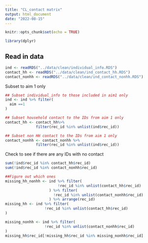 ```yaml
---
title: "CL_contact matrix"
output: html_document
date: "2022-08-15"
---
```


```r
knitr::opts_chunk$set(echo = TRUE)
```

```r
library(dplyr)
```

## Read in data
```r
ind <- readRDS("../data/clean/individual_info.RDS")
contact_hh <- readRDS("../data/clean/ind_contact_hh.RDS")
contact_nonhh <- readRDS("../data/clean/ind_contact_nonhh.RDS")


```

Subset to aim 1 only
```r
## Subset individual_info to those included in aim1 only
ind <- ind %>% filter(
  aim ==1
)

## Subset household contact to the IDs from aim 1 only
contact_hh <- contact_hh%>%
              filter(rec_id %in% unlist(ind$rec_id))

## Subset non HH contact to the IDs from aim 1 only
contact_nonhh <- contact_nonhh %>%
              filter(rec_id %in% unlist(ind$rec_id))
```

Check to see if there are any IDs with no contact
```r
sum(!ind$rec_id %in% contact_hh$rec_id)
sum(!ind$rec_id %in% contact_nonhh$rec_id)

##Figure out which ones
missing_hh_nonhh <- ind %>% filter(
                        !rec_id %in% unlist(contact_hh$rec_id) 
                    ) %>% filter(
                      !rec_id %in% unlist(contact_nonhh$rec_id)
                    ) %>% arrange(rec_id)
missing_hh <- ind %>% filter(
                  !rec_id %in% unlist(contact_hh$rec_id)
)

missing_nonhh <- ind %>% filter(
                  !rec_id %in% unlist(contact_nonhh$rec_id)
)
missing_hh$rec_id[!missing_hh$rec_id %in% missing_nonhh$rec_id]
```

